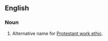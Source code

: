 ==English==

===Noun===
{{en-noun|head=[[Puritan]] [[work ethic]]}}
# Alternative name for [[Protestant work ethic]].